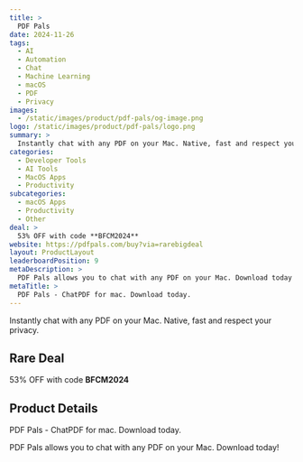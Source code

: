 ```yaml
---
title: >
  PDF Pals
date: 2024-11-26
tags:
  - AI
  - Automation
  - Chat
  - Machine Learning
  - macOS
  - PDF
  - Privacy
images:
  - /static/images/product/pdf-pals/og-image.png
logo: /static/images/product/pdf-pals/logo.png
summary: >
  Instantly chat with any PDF on your Mac. Native, fast and respect your privacy.
categories:
  - Developer Tools
  - AI Tools
  - MacOS Apps
  - Productivity
subcategories:
  - macOS Apps
  - Productivity
  - Other
deal: >
  53% OFF with code **BFCM2024**
website: https://pdfpals.com/buy?via=rarebigdeal
layout: ProductLayout
leaderboardPosition: 9
metaDescription: >
  PDF Pals allows you to chat with any PDF on your Mac. Download today!
metaTitle: >
  PDF Pals - ChatPDF for mac. Download today.
---
```

Instantly chat with any PDF on your Mac. Native, fast and respect your privacy.

## Rare Deal

53% OFF with code **BFCM2024**

## Product Details

PDF Pals - ChatPDF for mac. Download today.

PDF Pals allows you to chat with any PDF on your Mac. Download today!
